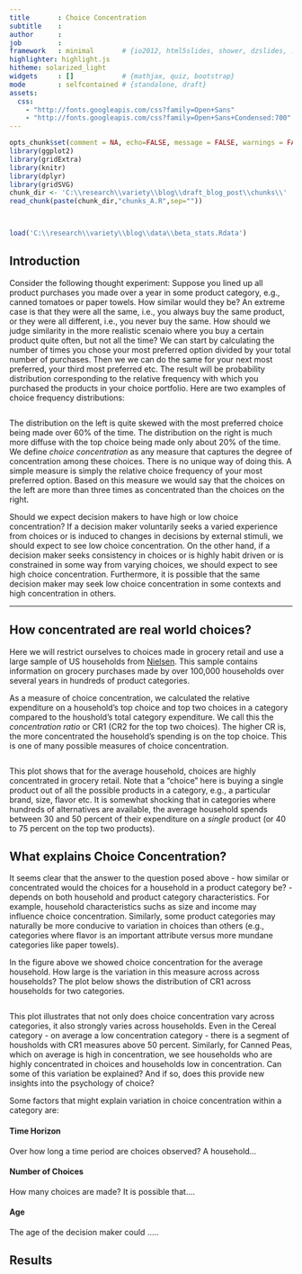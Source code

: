 ```yaml
---
title       : Choice Concentration 
subtitle    : 
author      : 
job         : 
framework   : minimal       # {io2012, html5slides, shower, dzslides, ...}
highlighter: highlight.js
hitheme: solarized_light
widgets     : []            # {mathjax, quiz, bootstrap}
mode        : selfcontained # {standalone, draft}
assets:
  css: 
    - "http://fonts.googleapis.com/css?family=Open+Sans"
    - "http://fonts.googleapis.com/css?family=Open+Sans+Condensed:700"
---
```


```r
opts_chunk$set(comment = NA, echo=FALSE, message = FALSE, warnings = FALSE)
library(ggplot2)
library(gridExtra)
library(knitr)
library(dplyr)
library(gridSVG)
chunk_dir <- 'C:\\research\\variety\\blog\\draft_blog_post\\chunks\\'
read_chunk(paste(chunk_dir,"chunks_A.R",sep=""))
```

```r
```

```r
```
```r
load('C:\\research\\variety\\blog\\data\\beta_stats.Rdata')
```


## Introduction

Consider the following thought experiment: Suppose you lined up all product purchases you made over a year in some product category, e.g., canned tomatoes or paper towels. How similar would they be? An extreme case is that they were all the same, i.e., you always buy the same product, or they were all different, i.e., you never buy the same. How should we judge similarity in the more realistic scenaio where you buy a certain product quite often, but not all the time? We can start by calculating the number of times you chose your most preferred option divided by your total number of purchases. Then we we can do the same for your next most preferred, your third most preferred etc. The result will be probability distribution corresponding to the relative frequency with which you purchased the products in your choice portfolio. Here are two examples of choice frequency distributions: 

```r
```

The distribution on the left is quite skewed with the most preferred choice being made over 60% of the time. The distribution on the right is much more diffuse with the top choice being made only about 20% of the time. We define *choice concentration* as any measure that captures the degree of concentration among these choices. There is no unique way of doing this. A simple measure is simply the relative choice frequency of your most preferred option. Based on this measure we would say that the choices on the left are more than three times as concentrated than the choices on the right.

Should we expect decision makers to have high or low choice concentration? If a decision maker voluntarily seeks a varied experience from choices or is induced to changes in decisions by external stimuli, we should expect to see low choice concentration. On the other hand, if a decision maker seeks consistency in choices or is highly habit driven or is constrained in some way from varying choices, we should expect to see high choice concentration. Furthermore, it is possible that the same decision maker may seek low choice concentration in some contexts and high concentration in others. 

---------------------
## How concentrated are real world choices?

Here we will restrict ourselves to choices made in grocery retail and use a large sample of US households from [Nielsen](http://www.nielsen.com/us/en/nielsen-solutions/nielsen-measurement/nielsen-retail-measurement.html). This sample contains information on grocery purchases made by over 100,000 households over several years in hundreds of product categories.  

As a measure of choice concentration, we calculated the relative expenditure on a household's top choice and top two choices in a category compared to the houshold's total category expenditure. We call this the *concentration ratio* or CR1 (CR2 for the top two choices). The higher CR is, the more concentrated the household's spending is on the top choice. This is one of many possible measures of choice concentration. 

```r
```

This plot shows that for the average household, choices are highly concentrated in grocery retail. Note that a "choice" here is buying a single product out of all the possible products in a category, e.g., a particular brand, size, flavor etc. It is somewhat shocking that in categories where hundreds of alternatives are available, the average household spends between 30 and 50 percent of their expenditure on a *single* product (or 40 to 75 percent on the top two products). 


## What explains Choice Concentration?

It seems clear that the answer to the question posed above - how similar or concentrated would the choices for a household in a product category be? - depends on both household and product category characteristics. For example, household characteristics suchs as size and income may influence choice concentration. Similarly, some product categories may naturally be more conducive to variation in choices than others (e.g., categories where flavor is an important attribute versus more mundane categories like paper towels).

In the figure above we showed choice concentration for the average household. How large is the variation in this measure across across households? The plot below shows the distribution of CR1 across households for two categories. 

```r
```

This plot illustrates that not only does choice concentration vary across categories, it also strongly varies across households. Even in the Cereal category - on average a low concentration category - there is a segment of housholds with CR1 measures above 50 percent. Similarly, for Canned Peas, which on average is high in concentration, we see households who are highly concentrated in choices and households low in concentration. Can some of this variation be explained? And if so, does this provide new insights into the psychology of choice? 

Some factors that might explain variation in choice concentration within a category are:

#### Time Horizon

Over how long a time period are choices observed? A household...

#### Number of Choices 

How many choices are made? It is possible that....

#### Age 

The age of the decision maker could .....

## Results


```r
```



